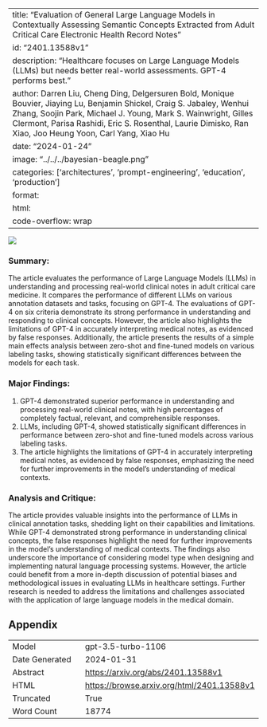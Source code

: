 
---
title: "Evaluation of General Large Language Models in Contextually Assessing Semantic Concepts Extracted from Adult Critical Care Electronic Health Record Notes"
id: "2401.13588v1"
description: "Healthcare focuses on Large Language Models (LLMs) but needs better real-world assessments. GPT-4 performs best."
author: Darren Liu, Cheng Ding, Delgersuren Bold, Monique Bouvier, Jiaying Lu, Benjamin Shickel, Craig S. Jabaley, Wenhui Zhang, Soojin Park, Michael J. Young, Mark S. Wainwright, Gilles Clermont, Parisa Rashidi, Eric S. Rosenthal, Laurie Dimisko, Ran Xiao, Joo Heung Yoon, Carl Yang, Xiao Hu
date: "2024-01-24"
image: "../../../bayesian-beagle.png"
categories: ['architectures', 'prompt-engineering', 'education', 'production']
format:
  html:
    code-overflow: wrap
---

![](None)

### Summary:

The article evaluates the performance of Large Language Models (LLMs) in understanding and processing real-world clinical notes in adult critical care medicine. It compares the performance of different LLMs on various annotation datasets and tasks, focusing on GPT-4. The evaluations of GPT-4 on six criteria demonstrate its strong performance in understanding and responding to clinical concepts. However, the article also highlights the limitations of GPT-4 in accurately interpreting medical notes, as evidenced by false responses. Additionally, the article presents the results of a simple main effects analysis between zero-shot and fine-tuned models on various labeling tasks, showing statistically significant differences between the models for each task.

### Major Findings:
1. GPT-4 demonstrated superior performance in understanding and processing real-world clinical notes, with high percentages of completely factual, relevant, and comprehensible responses.
2. LLMs, including GPT-4, showed statistically significant differences in performance between zero-shot and fine-tuned models across various labeling tasks.
3. The article highlights the limitations of GPT-4 in accurately interpreting medical notes, as evidenced by false responses, emphasizing the need for further improvements in the model's understanding of medical contexts.

### Analysis and Critique:
The article provides valuable insights into the performance of LLMs in clinical annotation tasks, shedding light on their capabilities and limitations. While GPT-4 demonstrated strong performance in understanding clinical concepts, the false responses highlight the need for further improvements in the model's understanding of medical contexts. The findings also underscore the importance of considering model type when designing and implementing natural language processing systems. However, the article could benefit from a more in-depth discussion of potential biases and methodological issues in evaluating LLMs in healthcare settings. Further research is needed to address the limitations and challenges associated with the application of large language models in the medical domain.

## Appendix

|          |          |
|----------|----------|
| Model     | gpt-3.5-turbo-1106       |
| Date Generated     | 2024-01-31       |
| Abstract | [https://arxiv.org/abs/2401.13588v1](https://arxiv.org/abs/2401.13588v1)        |
| HTML     | [https://browse.arxiv.org/html/2401.13588v1](https://browse.arxiv.org/html/2401.13588v1)       |
| Truncated       | True       |
| Word Count       | 18774       |